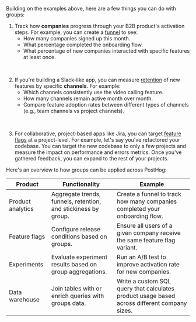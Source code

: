 Building on the examples above, here are a few things you can do with groups:

1. Track how **companies** progress through your B2B product's activation steps. For example, you can create a [funnel](/docs/product-analytics/funnels) to see:
   - How many companies signed up this month.
   - What percentage completed the onboarding flow.
   - What percentage of new companies interacted with specific features at least once.

<br/>

2. If you're building a Slack-like app, you can measure [retention](/docs/product-analytics/retention) of new features by specific **channels**. For example:
   - Which channels consistently use the video calling feature.
   - How many channels remain active month over month.
   - Compare feature adoption rates between different types of channels (e.g., team channels vs project channels).

<br/>

3. For collaborative, project-based apps like Jira, you can target [feature flags](/docs/feature-flags) at a project-level. For example, let's say you've refactored your codebase. You can target the new codebase to only a few projects and measure the impact on performance and errors metrics. Once you've gathered feedback, you can expand to the rest of your projects.

Here's an overview to how groups can be applied across PostHog:

| Product  | Functionality | Example |
|----------|----------|----------|
| Product analytics | Aggregate trends, funnels, retention, and stickiness by group. | Create a funnel to track how many companies completed your onboarding flow. |
| Feature flags | Configure release conditions based on groups. | Ensure all users of a given company receive the same feature flag variant. |
| Experiments | Evaluate experiment results based on group aggregations. | Run an A/B test to improve activation rate for new companies. |
| Data warehouse | Join tables with or enrich queries with groups data. | Write a custom SQL query that calculates product usage based across different company sizes. |

